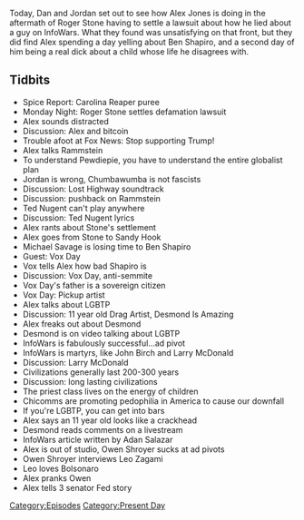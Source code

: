 {{Episode
    | title             = December 18-19, 2018
    | caption           = [https://knowledgefight.libsyn.com/knowledge-fight-december-18-19-2018 Listen to this episode on Libsyn]
    | episodeNumber     = 242
    | length            = 02:07:47
    | airDate           = December 21, 2018
    | coverageStartDate = December 18, 2018
    | coverageEndDate   = December 19, 2018
    | episodeType       = [[:Category:Present Day|Present Day]]
    | appearance        = [[Roger Stone]], [[Pewdiepie]], [[Ted Nugent]], [[Michael Savage]], [[Ben Shapiro]], [[Vox Day]], [[Desmond Is Amazing]], [[Larry McDonald]], [[Adan Salazar]], [[Owen Shroyer]], [[Leo Zagami]], [[Jair Bolsonaro]]
    | previousEpisode   = [[241: Larry Gets Coached]]
    | nextEpisode       = [[243: April 1-2, 2009]]
}}

{{Stub}}

Today, Dan and Jordan set out to see how Alex Jones is doing in the aftermath of Roger Stone having to settle a lawsuit about how he lied about a guy on InfoWars. What they found was unsatisfying on that front, but they did find Alex spending a day yelling about Ben Shapiro, and a second day of him being a real dick about a child whose life he disagrees with.

==Tidbits==

*Spice Report: Carolina Reaper puree
*Monday Night: Roger Stone settles defamation lawsuit
*Alex sounds distracted
*Discussion: Alex and bitcoin
*Trouble afoot at Fox News: Stop supporting Trump!
*Alex talks Rammstein
*To understand Pewdiepie, you have to understand the entire globalist plan
*Jordan is wrong, Chumbawumba is not fascists
*Discussion: Lost Highway soundtrack
*Discussion: pushback on Rammstein
*Ted Nugent can't play anywhere
*Discussion: Ted Nugent lyrics
*Alex rants about Stone's settlement
*Alex goes from Stone to Sandy Hook
*Michael Savage is losing time to Ben Shapiro
*Guest: Vox Day
*Vox tells Alex how bad Shapiro is
*Discussion: Vox Day, anti-semmite
*Vox Day's father is a sovereign citizen
*Vox Day: Pickup artist
*Alex talks about LGBTP
*Discussion: 11 year old Drag Artist, Desmond Is Amazing
*Alex freaks out about Desmond
*Desmond is on video talking about LGBTP
*InfoWars is fabulously successful...ad pivot
*InfoWars is martyrs, like John Birch and Larry McDonald
*Discussion: Larry McDonald
*Civilizations generally last 200-300 years
*Discussion: long lasting civilizations
*The priest class lives on the energy of children
*Chicomms are promoting pedophilia in America to cause our downfall
*If you're LGBTP, you can get into bars
*Alex says an 11 year old looks like a crackhead
*Desmond reads comments on a livestream
*InfoWars article written by Adan Salazar
*Alex is out of studio, Owen Shroyer sucks at ad pivots
*Owen Shroyer interviews Leo Zagami
*Leo loves Bolsonaro
*Alex pranks Owen
*Alex tells 3 senator Fed story

[[Category:Episodes]]
[[Category:Present Day]]